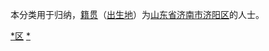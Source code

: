 {{Catnav|頁面分類|各種主題的頁面分類|依中国各省来作的分类|各地中国人|山东人|济南人}}
{{Catnav|頁面分類|人物|各國人物|中国人|各地中国人|山东人|济南人}}

本分类用于归纳，[[籍贯|籍贯]]（[[出生地|出生地]]）为[[山东省|山东省]][[济南市|济南市]][[济阳区|济阳区]]的人士。

[[Category:济南人|*区]]
[[Category:济阳区|*]]